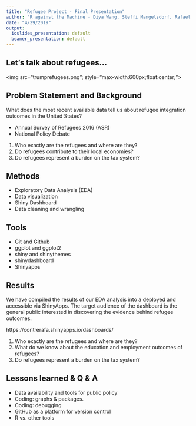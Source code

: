 ```yaml
---
title: "Refugee Project - Final Presentation"
author: "R against the Machine - Diya Wang, Steffi Mangelsdorf, Rafael Contreras Gomez"
date: "4/29/2019"
output:
  ioslides_presentation: default
  beamer_presentation: default
---
```


## Let's talk about refugees...
<img src="trumprefugees.png"; style="max-width:600px;float:center;">

## Problem Statement and Background

What does the most recent available data tell us about refugee integration outcomes in the United States?

- Annual Survey of Refugees 2016 (ASR)
- National Policy Debate

1. Who exactly are the refugees and where are they?
2. Do refugees contribute to their local economies?
3. Do refugees represent a burden on the tax system?

## Methods

- Exploratory Data Analysis (EDA)
- Data visualization
- Shiny Dashboard
- Data cleaning and wrangling

## Tools

- Git and Github
- ggplot and ggplot2 
- shiny and shinythemes 
- shinydashboard 
- Shinyapps

## Results 
We have compiled the results of our EDA analysis into a
[\underline{dashboard}](https://contrerafa.shinyapps.io/dashboards/) deployed and accessible via ShinyApps. The target audience of the dashboard is the general public interested in discovering the evidence behind refugee outcomes.

https://contrerafa.shinyapps.io/dashboards/

1. Who exactly are the refugees and where are they?
2. What do we know about the education and employment outcomes of refugees?
3. Do refugees represent a burden on the tax system?

## Lessons learned & Q & A

- Data availability and tools for public policy
- Coding: graphs & packages. 
- Coding: debugging
- GitHub as a platform for version control 
- R vs. other tools
